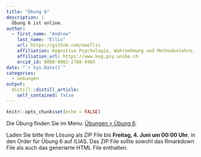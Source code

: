 ```yaml
---
title: "Übung 6"
description: |
  Übung 6 ist online.
author:
  - first_name: "Andrew"
    last_name: "Ellis"
    url: https://github.com/awellis
    affiliation: Kognitive Psychologie, Wahrnehmung und Methodenlehre, Universität Bern 
    affiliation_url: https://www.kog.psy.unibe.ch
    orcid_id: 0000-0002-2788-936X
date: "`r Sys.Date()`"
categories:
  - uebungen
output:
  distill::distill_article:
    self_contained: false
---
```



```r
knitr::opts_chunk$set(echo = FALSE)
```

Die Übung finden Sie im Menu: [Übungen > Übung 6](https://kogpsy.github.io/neuroscicomplab/exercise-6.html). 


Laden Sie bitte Ihre Lösung als ZIP File bis **Freitag, 4. Juni um 00:00 Uhr**, in den Order für Übung 6 auf ILIAS. Das ZIP File sollte sowohl das Rmarkdown File als auch das generierte HTML File enthalten.
